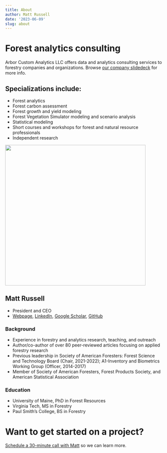 ```yaml
---
title: About
author: Matt Russell
date: '2023-06-09'
slug: about
---
```


# Forest analytics consulting 

Arbor Custom Analytics LLC offers data and analytics consulting services to forestry companies and organizations. Browse [our company slidedeck](https://docs.google.com/presentation/d/1-X-e4OuPv2gTmJQuBM0tVkH6U44o5okYTm7f1qhi9lE/edit?usp=sharing) for more info.  

## Specializations include:
* Forest analytics 
* Forest carbon assessment
* Forest growth and yield modeling 
* Forest Vegetation Simulator modeling and scenario analysis
* Statistical modeling
* Short courses and workshops for forest and natural resource professionals
* Independent research  
  

<left>
![](/matt_profile2_small.jpg){width=450px}

## Matt Russell
* President and CEO
* [Webpage](https://mbrussell.org/), [LinkedIn](https://www.linkedin.com/in/matthew-russell-70a94824/), [Google Scholar](https://scholar.google.com/citations?user=4OO83OcAAAAJ&hl=en&authuser=2), [GitHub](https://github.com/mbrussell)

### Background
* Experience in forestry and analytics research, teaching, and outreach
* Author/co-author of over 80 peer-reviewed articles focusing on applied forestry research
* Previous leadership in Society of American Foresters: Forest Science and Technology Board (Chair, 2021-2022); A1-Inventory and Biometrics Working Group (Officer, 2014-2017)
* Member of Society of American Foresters, Forest Products Society, and American Statistical Association  

### Education
* University of Maine, PhD in Forest Resources
* Virginia Tech, MS in Forestry
* Paul Smith's College, BS in Forestry 

# Want to get started on a project? 
[Schedule a 30-minute call with Matt](https://calendar.app.google/PzwE8qEWYQWmUc88A) so we can learn more. 

